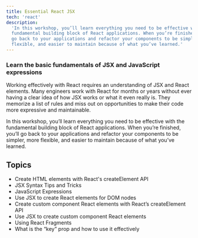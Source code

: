 ```yaml
---
title: Essential React JSX
tech: 'react'
description:
  'In this workshop, you’ll learn everything you need to be effective with the
  fundamental building block of React applications. When you’re finished, you’ll
  go back to your applications and refactor your components to be simpler, more
  flexible, and easier to maintain because of what you’ve learned.'
---
```


### Learn the basic fundamentals of JSX and JavaScript expressions

Working effectively with React requires an understanding of JSX and React
elements. Many engineers work with React for months or years without ever having
a clear idea of how JSX works or what it even really is. They memorize a list of
rules and miss out on opportunities to make their code more expressive and
maintainable.

In this workshop, you’ll learn everything you need to be effective with the
fundamental building block of React applications. When you’re finished, you’ll
go back to your applications and refactor your components to be simpler, more
flexible, and easier to maintain because of what you’ve learned.

## Topics

- Create HTML elements with React's createElement API
- JSX Syntax Tips and Tricks
- JavaScript Expressions
- Use JSX to create React elements for DOM nodes
- Create custom component React elements with React’s createElement API
- Use JSX to create custom component React elements
- Using React Fragments
- What is the “key” prop and how to use it effectively
